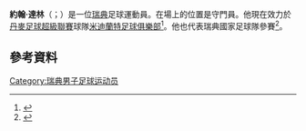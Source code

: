 '''約翰·達林'''（{{lang-sv|Johan Dahlin}}；{{bd|1986年|9月8日}}）是一位[[瑞典|瑞典]]足球運動員。在場上的位置是守門員。他現在效力於[[丹麥足球超級聯賽|丹麥足球超級聯賽]]球隊[[米迪蘭特足球俱樂部|米迪蘭特足球俱樂部]]<ref name="Gençlerbirliği">{{cite web | url=http://www.mff.se/Aktuellt/Nyheter/2013-12-23_johan_dahlin_till_turkiet | title=Johan Dahlin går till Turkiet | publisher=Malmö FF | work=mff.se | date=23 December 2013 | accessdate=23 December 2013 | language=sv | deadurl=yes | archiveurl=https://web.archive.org/web/20131224103127/http://www.mff.se/Aktuellt/Nyheter/2013-12-23_johan_dahlin_till_turkiet | archivedate=2013年12月24日 }}</ref>。他也代表瑞典國家足球隊參賽<ref>{{Cite news|url=http://www.fotbollskanalen.se/1.2495446/2012/01/12/landslaget_blir_himmelsblagult_vi_ar_stolta|title=Landslaget blir himmelsblågult: "Vi är stolta"|publisher=Fotbollskanalen|accessdate=13 January 2012|language=sv|archive-date=2012-02-22|archive-url=https://web.archive.org/web/20120222214402/http://www.fotbollskanalen.se/1.2495446/2012/01/12/landslaget_blir_himmelsblagult_vi_ar_stolta|dead-url=yes}}</ref>。
==參考資料==
{{Reflist}}

{{DEFAULTSORT: Dahlin, Johan}}
[[Category:瑞典男子足球运动员|Category:瑞典男子足球运动员]]